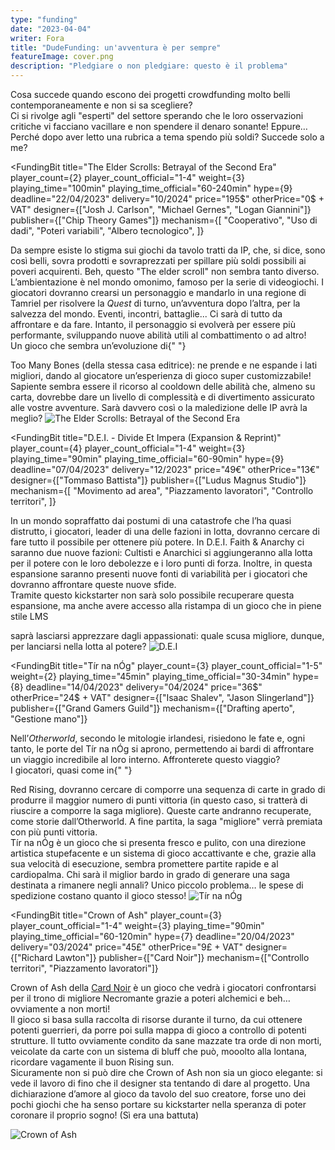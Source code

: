 ```yaml
---
type: "funding"
date: "2023-04-04"
writer: Fora
title: "DudeFunding: un'avventura è per sempre"
featureImage: cover.png
description: "Pledgiare o non pledgiare: questo è il problema"
---
```


<FundingIntro>
  Cosa succede quando escono dei progetti crowdfunding molto belli
  contemporaneamente e non si sa scegliere? <br />
  Ci si rivolge agli "esperti" del settore sperando che le loro osservazioni critiche
  vi facciano vacillare e non spendere il denaro sonante! Eppure… Perché dopo aver
  letto una rubrica a tema spendo più soldi? Succede solo a me?
</FundingIntro>

<FundingBit
  title="The Elder Scrolls: Betrayal of the Second Era"
  player_count={2}
  player_count_official="1-4"
  weight={3}
  playing_time="100min"
  playing_time_official="60-240min"
  hype={9}
  deadline="22/04/2023"
  delivery="10/2024"
  price="195$"
  otherPrice="0$ + VAT"
  designer={["Josh J. Carlson", "Michael Gernes", "Logan Giannini"]}
  publisher={["Chip Theory Games"]}
  mechanism={[
    "Cooperativo",
    "Uso di dadi",
    "Poteri variabili",
    "Albero tecnologico",
  ]}
>
  Da sempre esiste lo stigma sui giochi da tavolo tratti da IP, che, si dice,
  sono così belli, sovra prodotti e sovraprezzati per spillare più soldi
  possibili ai poveri acquirenti. Beh, questo "The elder scroll" non sembra
  tanto diverso. <br />
  L’ambientazione è nel mondo omonimo, famoso per la serie di videogiochi. I giocatori
  dovranno crearsi un personaggio e mandarlo in una regione di Tamriel per risolvere
  la <em>Quest</em> di turno, un’avventura dopo l’altra, per la salvezza del mondo.
  Eventi, incontri, battaglie... Ci sarà di tutto da affrontare e da fare. Intanto,
  il personaggio si evolverà per essere più performante, sviluppando nuove abilità
  utili al combattimento o ad altro! <br />
  Un gioco che sembra un’evoluzione di{" "}
  <Link to="/reviews/too-many-bones">Too Many Bones</Link> (della stessa casa
  editrice): ne prende e ne espande i lati migliori, dando al giocatore
  un’esperienza di gioco super customizzabile! Sapiente sembra essere il ricorso
  al cooldown delle abilità che, almeno su carta, dovrebbe dare un livello di
  complessità e di divertimento assicurato alle vostre avventure. Sarà davvero
  così o la maledizione delle IP avrà la meglio?
</FundingBit>

<img src="game1.png?t=1" alt="The Elder Scrolls: Betrayal of the Second Era" />

<FundingLink
  title="The Elder Scrolls: Betrayal of the Second Era"
  link="https://gamefound.com/projects/chip-theory-games/the-elder-scrolls"
  small
/>

<FundingBit
  title="D.E.I. - Divide Et Impera (Expansion & Reprint)"
  player_count={4}
  player_count_official="1-4"
  weight={3}
  playing_time="90min"
  playing_time_official="60-90min"
  hype={9}
  deadline="07/04/2023"
  delivery="12/2023"
  price="49€"
  otherPrice="13€"
  designer={["Tommaso Battista"]}
  publisher={["Ludus Magnus Studio"]}
  mechanism={[
    "Movimento ad area",
    "Piazzamento lavoratori",
    "Controllo territori",
  ]}
>
  In un mondo sopraffatto dai postumi di una catastrofe che l’ha quasi
  distrutto, i giocatori, leader di una delle fazioni in lotta, dovranno cercare
  di fare tutto il possibile per ottenere più potere. In D.E.I. Faith & Anarchy
  ci saranno due nuove fazioni: Cultisti e Anarchici si aggiungeranno alla lotta
  per il potere con le loro debolezze e i loro punti di forza. Inoltre, in
  questa espansione saranno presenti nuove fonti di variabilità per i giocatori
  che dovranno affrontare queste nuove sfide. <br />
  Tramite questo kickstarter non sarà solo possibile recuperare questa espansione,
  ma anche avere accesso alla ristampa di un gioco che in piene stile <Link to="/publishers/ludus-magnus-studio">
    LMS
  </Link> saprà lasciarsi apprezzare dagli appassionati: quale scusa migliore, dunque,
  per lanciarsi nella lotta al potere?
</FundingBit>

<img src="game2.png?t=1" alt="D.E.I" />

<FundingLink
  title="D.E.I"
  link="https://gamefound.com/projects/lms/dei-divide-et-impera?ref=project-advert-banner_dei-divide-et-impera"
  small
/>

<FundingBit
  title="Tír na nÓg"
  player_count={3}
  player_count_official="1-5"
  weight={2}
  playing_time="45min"
  playing_time_official="30-34min"
  hype={8}
  deadline="14/04/2023"
  delivery="04/2024"
  price="36$"
  otherPrice="24$ + VAT"
  designer={["Isaac Shalev", "Jason Slingerland"]}
  publisher={["Grand Gamers Guild"]}
  mechanism={["Drafting aperto", "Gestione mano"]}
>
  Nell’<em>Otherworld</em>, secondo le mitologie irlandesi, risiedono le fate e,
  ogni tanto, le porte del Tír na nÓg si aprono, permettendo ai bardi di
  affrontare un viaggio incredibile al loro interno. Affronterete questo
  viaggio? <br />I giocatori, quasi come in{" "}
  <Link to="/reviews/red-rising">Red Rising</Link>, dovranno cercare di comporre
  una sequenza di carte in grado di produrre il maggior numero di punti vittoria
  (in questo caso, si tratterà di riuscire a comporre la saga migliore). Queste
  carte andranno recuperate, come storie dall’Otherworld. A fine partita, la
  saga "migliore" verrà premiata con più punti vittoria. <br />
  Tír na nÓg è un gioco che si presenta fresco e pulito, con una direzione artistica
  stupefacente e un sistema di gioco accattivante e che, grazie alla sua velocità
  di esecuzione, sembra promettere partite rapide e al cardiopalma. Chi sarà il miglior
  bardo in grado di generare una saga destinata a rimanere negli annali? Unico piccolo
  problema… le spese di spedizione costano quanto il gioco stesso!
</FundingBit>

<img src="game3.png?t=1" alt="Tír na nÓg" />

<FundingLink
  title="Tír na nÓg"
  link="https://gamefound.com/projects/grand-gamers-guild/tir-na-nog-between-worlds"
  small
/>

<FundingBit
  title="Crown of Ash"
  player_count={3}
  player_count_official="1-4"
  weight={3}
  playing_time="90min"
  playing_time_official="60-120min"
  hype={7}
  deadline="20/04/2023"
  delivery="03/2024"
  price="45£"
  otherPrice="9£ + VAT"
  designer={["Richard Lawton"]}
  publisher={["Card Noir"]}
  mechanism={["Controllo territori", "Piazzamento lavoratori"]}
>
  Crown of Ash della <u>Card Noir</u> è un gioco che vedrà i giocatori
  confrontarsi per il trono di migliore Necromante grazie a poteri alchemici e
  beh… ovviamente a non morti! <br />
  Il gioco si basa sulla raccolta di risorse durante il turno, da cui ottenere potenti
  guerrieri, da porre poi sulla mappa di gioco a controllo di potenti strutture.
  Il tutto ovviamente condito da sane mazzate tra orde di non morti, veicolate da
  carte con un sistema di bluff che può, mooolto alla lontana, ricordare vagamente
  il buon <Link to="/reviews/rising-sun">Rising sun</Link>. <br />
  Sicuramente non si può dire che Crown of Ash non sia un gioco elegante: si
  vede il lavoro di fino che il designer sta tentando di dare al progetto. Una
  dichiarazione d’amore al gioco da tavolo del suo creatore, forse uno dei pochi
  giochi che ha senso portare su kickstarter nella speranza di poter coronare il
  proprio sogno! (Sì era una battuta)
</FundingBit>

<img src="game4.png?t=1" alt="Crown of Ash" />

<FundingLink
  title="Crown of Ash"
  link="https://www.kickstarter.com/projects/cardnoir/crown-of-ash"
  small
/>
